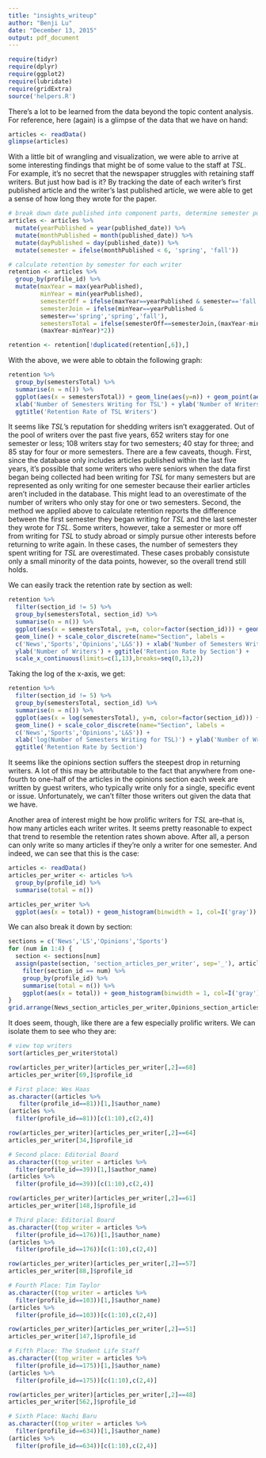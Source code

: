 ```yaml
---
title: "insights_writeup"
author: "Benji Lu"
date: "December 13, 2015"
output: pdf_document
---
```

```r
require(tidyr)
require(dplyr)
require(ggplot2)
require(lubridate)
require(gridExtra)
source('helpers.R')
```

\subsection{Miscellaneous Insights}

There's a lot to be learned from the data beyond the topic content analysis. For reference, here (again) is a glimpse of the data that we have on hand:

```r
articles <- readData()
glimpse(articles)
```

With a little bit of wrangling and visualization, we were able to arrive at some interesting findings that might be of some value to the staff at *TSL*. For example, it's no secret that the newspaper struggles with retaining staff writers. But just how bad is it? By tracking the date of each writer's first published article and the writer's last published article, we were able to get a sense of how long they wrote for the paper.

```r
# break down date published into component parts, determine semester published
articles <- articles %>%
  mutate(yearPublished = year(published_date)) %>%
  mutate(monthPublished = month(published_date)) %>%
  mutate(dayPublished = day(published_date)) %>%
  mutate(semester = ifelse(monthPublished < 6, 'spring', 'fall'))

# calculate retention by semester for each writer
retention <- articles %>%
  group_by(profile_id) %>%
  mutate(maxYear = max(yearPublished),
         minYear = min(yearPublished),
         semesterOff = ifelse(maxYear==yearPublished & semester=='fall','fall','spring'),
         semesterJoin = ifelse(minYear==yearPublished & 
         semester=='spring','spring','fall'),
         semestersTotal = ifelse(semesterOff==semesterJoin,(maxYear-minYear)*2+1, 
         (maxYear-minYear)*2))

retention <- retention[!duplicated(retention[,6]),]
```

With the above, we were able to obtain the following graph:

```r
retention %>%
  group_by(semestersTotal) %>%
  summarise(n = n()) %>%
  ggplot(aes(x = semestersTotal)) + geom_line(aes(y=n)) + geom_point(aes(y=n)) +
  xlab('Number of Semesters Writing for TSL') + ylab('Number of Writers') +
  ggtitle('Retention Rate of TSL Writers')
```

It seems like *TSL*'s reputation for shedding writers isn't exaggerated. Out of the pool of writers over the past five years, 652 writers stay for one semester or less; 108 writers stay for two semesters; 40 stay for three; and 85 stay for four or more semesters. There are a few caveats, though. First, since the database only includes articles published within the last five years, it's possible that some writers who were seniors when the data first began being collected had been writing for *TSL* for many semesters but are represented as only writing for one semester because their earlier articles aren't included in the database. This might lead to an overestimate of the number of writers who only stay for one or two semesters. Second, the method we applied above to calculate retention reports the difference between the first semester they began writing for *TSL* and the last semester they wrote for *TSL*. Some writers, however, take a semester or more off from writing for *TSL* to study abroad or simply pursue other interests before returning to write again. In these cases, the number of semesters they spent writing for *TSL* are overestimated. These cases probably consistute only a small minority of the data points, however, so the overall trend still holds.

We can easily track the retention rate by section as well:

```r
retention %>%
  filter(section_id != 5) %>%
  group_by(semestersTotal, section_id) %>%
  summarise(n = n()) %>%
  ggplot(aes(x = semestersTotal, y=n, color=factor(section_id))) + geom_point() +
  geom_line() + scale_color_discrete(name="Section", labels =
  c('News','Sports','Opinions','L&S')) + xlab('Number of Semesters Writing for TSL') +
  ylab('Number of Writers') + ggtitle('Retention Rate by Section') +
  scale_x_continuous(limits=c(1,13),breaks=seq(0,13,2))
```

Taking the log of the x-axis, we get:

```r
retention %>%
  filter(section_id != 5) %>%
  group_by(semestersTotal, section_id) %>%
  summarise(n = n()) %>%
  ggplot(aes(x = log(semestersTotal), y=n, color=factor(section_id))) + geom_point() +
  geom_line() + scale_color_discrete(name="Section", labels =
  c('News','Sports','Opinions','L&S')) +
  xlab('log(Number of Semesters Writing for TSL)') + ylab('Number of Writers') + 
  ggtitle('Retention Rate by Section')
```

It seems like the opinions section suffers the steepest drop in returning writers. A lot of this may be attributable to the fact that anywhere from one-fourth to one-half of the articles in the opinions section each week are written by guest writers, who typically write only for a single, specific event or issue. Unfortunately, we can't filter those writers out given the data that we have.

Another area of interest might be how prolific writers for *TSL* are--that is, how many articles each writer writes. It seems pretty reasonable to expect that trend to resemble the retention rates shown above. After all, a person can only write so many articles if they're only a writer for one semester. And indeed, we can see that this is the case:

```r
articles <- readData()
articles_per_writer <- articles %>%
  group_by(profile_id) %>%
  summarise(total = n())
```
```r
articles_per_writer %>%
  ggplot(aes(x = total)) + geom_histogram(binwidth = 1, col=I('gray')) + ggtitle('Histogram of Articles per Writer') + xlab('Number of Articles Written') + ylab('Number of Writers')
```

We can also break it down by section:

```r
sections = c('News','LS','Opinions','Sports')
for (num in 1:4) {
  section <- sections[num]
  assign(paste(section, 'section_articles_per_writer', sep='_'), articles %>%
    filter(section_id == num) %>%
    group_by(profile_id) %>%
    summarise(total = n()) %>%
    ggplot(aes(x = total)) + geom_histogram(binwidth = 1, col=I('gray')) + ggtitle(section) + xlab('Number of Articles Written') + ylab('Number of Writers'))
}
grid.arrange(News_section_articles_per_writer,Opinions_section_articles_per_writer,LS_section_articles_per_writer,Sports_section_articles_per_writer, ncol=2)
```
It does seem, though, like there are a few especially prolific writers. We can isolate them to see who they are:

```r
# view top writers
sort(articles_per_writer$total)
```
```r
row(articles_per_writer)[articles_per_writer[,2]==68]
articles_per_writer[69,]$profile_id
```
```r
# First place: Wes Haas
as.character((articles %>%
   filter(profile_id==81))[1,]$author_name)
(articles %>%
  filter(profile_id==81))[c(1:10),c(2,4)]
```
```r
row(articles_per_writer)[articles_per_writer[,2]==64]
articles_per_writer[34,]$profile_id
```
```r
# Second place: Editorial Board
as.character((top_writer = articles %>%
  filter(profile_id==39))[1,]$author_name)
(articles %>%
  filter(profile_id==39))[c(1:10),c(2,4)]
```
```r
row(articles_per_writer)[articles_per_writer[,2]==61]
articles_per_writer[148,]$profile_id
```
```r
# Third place: Editorial Board
as.character((top_writer = articles %>%
  filter(profile_id==176))[1,]$author_name)
(articles %>%
  filter(profile_id==176))[c(1:10),c(2,4)]
```
```r
row(articles_per_writer)[articles_per_writer[,2]==57]
articles_per_writer[88,]$profile_id
```
```r
# Fourth Place: Tim Taylor
as.character((top_writer = articles %>%
  filter(profile_id==103))[1,]$author_name)
(articles %>%
  filter(profile_id==103))[c(1:10),c(2,4)]
```
```r
row(articles_per_writer)[articles_per_writer[,2]==51]
articles_per_writer[147,]$profile_id
```
```r
# Fifth Place: The Student Life Staff
as.character((top_writer = articles %>%
  filter(profile_id==175))[1,]$author_name)
(articles %>%
  filter(profile_id==175))[c(1:10),c(2,4)]
```
```r
row(articles_per_writer)[articles_per_writer[,2]==48]
articles_per_writer[562,]$profile_id
```
```r
# Sixth Place: Nachi Baru
as.character((top_writer = articles %>%
  filter(profile_id==634))[1,]$author_name)
(articles %>%
  filter(profile_id==634))[c(1:10),c(2,4)]
```

